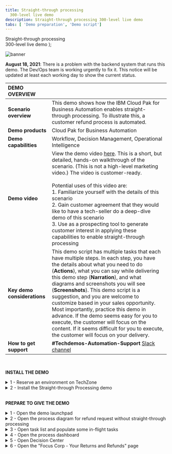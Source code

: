---
title: Straight-through processing
  300-level live demo
description: Straight-through processing 300-level live demo
tabs: [ 'Demo preparation', 'Demo script']
---

  <span>
    Straight-through processing <br/> 300-level live demo
  </span> );

![banner](./images/BA_STP_300_Prep_GitHub_banner_8-3-21_short.jpg)
<span id="place1"></span>

**August 18, 2021**: There is a problem with the backend system that runs this demo. The Dev/Ops team is working urgently to fix it. This notice will be updated at least each working day to show the current status.

| DEMO OVERVIEW | |
| :---         | :--- |
| **Scenario overview** | This demo shows how the IBM Cloud Pak for Business Automation enables straight-through processing. To illustrate this, a customer refund process is automated. |
| **Demo products** | Cloud Pak for Business Automation |
| **Demo capabilities** | Workflow, Decision Management, Operational Intelligence |
| **Demo video** | View the demo video <a href="https://ibm.ent.box.com/s/4yskrkefl1ssjxjmxx3kln87z5on4thx" target="_blank" rel="noreferrer">here</a>. This is a short, but detailed, hands-on walkthrough of the scenario. (This is not a high-level marketing video.) The video is customer-ready. <br/> <br/> Potential uses of this video are: <br/> 1. Familiarize yourself with the details of this scenario <br/> 2. Gain customer agreement that they would like to have a tech-seller do a deep-dive demo of this scenario <br/> 3. Use as a prospecting tool to generate customer interest in applying these capabilities to enable straight-through processing |
| **Key demo considerations** | This demo script has multiple tasks that each have multiple steps. In each step, you have the details about what you need to do (**Actions**), what you can say while delivering this demo step (**Narration**), and what diagrams and screenshots you will see (**Screenshots**). This demo script is a suggestion, and you are welcome to customize based in your sales opportunity. Most importantly, practice this demo in advance. If the demo seems easy for you to execute, the customer will focus on the content. If it seems difficult for you to execute, the customer will focus on your delivery. |
| **How to get support** | **#Techdemos-Automation-Support** <a href="https://ibm.enterprise.slack.com/app_redirect?channel=techdemos-automation-support" target="_blank" rel="noreferrer">Slack channel</a> |

<br/>

**INSTALL THE DEMO**

<details>

<summary>1 - Reserve an environment on TechZone</summary>

<br/>

| **1 - Reserve your OpenShift cluster** |   |
| :---         | :--- |
| **Actions**  | a. To reserve a preinstalled Cloud Pak for Business Automation V21.0.1-IF001 on Red Hat OpenShift, go <a href="https://techzone.ibm.com/my/reservations/create/60a3f89394f6b10017929425" target="_blank" rel="noreferrer">here</a> and complete the form.<br/><br/>Alternatively, you can install the demo into your own cluster. You will need own OpenShift-based cluster with the Cloud Pak for Business Automation installed and configured for access to all the required user interfaces. <br/><br/>**Suggestion**: When selecting your data center location, use one with the lowest storage % available, even if this is further from your location. <br/><br/>b.	Submit and wait for your cluster to be ready.<br/><br/> **Note**: If your reservation submission fails with an error, try a second time. If it fails again, wait 30 minutes and check <a href="https://techzone.ibm.com/my/reservations" target="_blank" rel="noreferrer">reservations</a> to see if the reservation was successful before you try again. For support and errors in Technology Zone, slack #dte-techzone-support or email dte@us.ibm.com. <br/> <br/> Once your environment is ready, continue to the next steps below. |

| **2 - Validate your cluster** |   |
| :---         | :--- |
| **Actions** | While you may see your environment through the console within a few minutes, the operator will typically take 2 to 5 hours to complete the installation of the Cloud Pak for Business automation. <br/><br/>**Cluster readiness expectations**: Demo Pattern Preinstalled Clusters may be accessible via the IBM Cloud console and OpenShift web console in 20 minutes but the operator will still be deploying your CP4BA installation for at least 2 hours and generally not more than 5 hours. <br/><br/>To know when your cluster is ready: (**Note**: For issues with any of the steps below, go to the <a href="https://github.ibm.com/jgoodhue/cp4ba-roks-install/blob/master/Additional-files/troubleshooting-cluster.md" target="_blank" rel="noreferrer">Troubleshooting page</a><br/><br/>a.	First, wait for an email with the subject Your OpenShift Cluster is ready on IBM Cloud in 30-60 minutes. <br/>- If you do not receive an email or to check on status, go to IBM Technology Zone's My Library -> My Reservations page.<br/><br/>b.	Next, use the email with the subject Your OpenShift Cluster is ready on IBM Cloud and click to open the console.<br/>- You may also use the IBM Technology Zone's My Library -> My Reservations page.<br/><br/>c. On the IBM Cloud cluster page, check to be sure the status shows Normal with a green check and an Ingress subdomain exists.<br/><br/>d.	Click the OpenShift web console button in the upper right.<br/><br/>e. The last task within the operator is to generate a config map named icp4adeploy-cp4ba-access-info which you can access in the OCP Console under Workloads -> Config Maps or via the CLI. If this config map exists, then CP4BA should be ready.<br/><br/>**Note**: It is not recommended to change the password of cp4admin. Instead, create a new admin user if this is required.<br/><br/> |

| **3 - Login to Cloud Pak for Business Automation** |   |
| :---         | :--- |
| **Actions** | All the URL and user and password information you need will be present in the icp4adeploy-cp4ba-access-info config map which you can access in the OCP Console under Workloads -> Config Maps or via the CLI. When you navigate to an interface and need to login, use Enterprise LDAP and cp4admin.<br/><br/>**Note**: Be sure to carefully follow the instructions in each section of the config map and open each of the mentioned URLs in your browser to accept the self-signed certificates or you will receive errors.<br/><br/>**Note**: For Automation Document Processing (ADP), in versions before V21.0.2, you MUST perform some steps BEFORE using it to manually import sample data. If you create a project before the import it will not be simple to recover. See the steps under Loading sample data for Automation Document Processing <a href="https://www.ibm.com/docs/en/cloud-paks/cp-biz-automation/21.0.x?topic=deployment-installing-capabilities-by-running-script" target="_blank" rel="noreferrer">here</a> (h) for details.) |

<br/>

**[Go to top](#place1)**

<br/>

</details>

<details>

<summary>2 - Install the Straight-through Processing demo</summary>
<br/>

| **2.1 - Deploy Operational Decision Manager artifacts** |   |
| :---         | :--- |
| **Actions** | a. Download these two files:<br/><a href="https://github.com/ibm-cloud-architecture/dba-refund-request/blob/master/decision/Refund%20Processing%20%5Bmain%5D%202021.07.21_01.zip" target="_blank" rel="noreferrer">Refund processing - main branch</a><br/><a href="https://github.com/ibm-cloud-architecture/dba-refund-request/blob/master/decision/Refund%20Processing%20%5BReduce%20Manual%20Processing%5D%202021.07.21_01.zip" target="_blank" rel="noreferrer">Refund processing - new branch</a><br/><br/>b. Login to Decision Center Business console<br/><br/>- On Library, click the import icon<br/><br/>- Choose and upload Refund Processing [main] YYYY.MM.DD_XX.zip<br/><br/>- Open the main branch, click Deployments and deploy to your Rule Execution Server (adjust the server within the deployment configuration as required)<br/><br/>- Return to the branch list and click the plus sign to create a new branch based on main named Reduce Manual Processing<br/><br/>- Import Refund Processing [Reduce Manual Processing] YYYY.MM.DD_XX.zip to the new branch and choose to replace the existing elements<br/><br/>- Deploy the new branch to Rule Execution Server as a second version |

| **2.2 - Deploy Business Automation Workflow artifacts** |   |
| :---         | :--- |
| **Actions** | a. Download this file: <a href="https://github.com/ibm-cloud-architecture/dba-refund-request/blob/master/workflow/Refund_Request%20-%202021.07.24_04.twx" target="_blank" rel="noreferrer">Refund Request process app</a><br/><br/>b.Login to Workflow Authoring in Business Automation Studio and navigate to Business automations -> Workflows<br/><br/>c. Import Refund_Request - YYYY.MM.DD_XX.twx<br/><br/>d. Open the Refund Request process app / project and navigate to Process App Settings -> Servers<br/><br/>e. Edit the settings for hostname, port, authentication and so forth for your ODM server<br/><br/>f. Open the BAI Generators team and add a user to the team<br/><br/>g. Create a new snapshot of the process application / project<br/><br/>h. Install the new snapshot to your Workflow Server unless you wish to run directly on Workflow Center's / Workflow Authoring's playback server<br/><br/> |

| **2.3 - Set up Business Automation Insights (BAI) data** |   |
| :---         | :--- |
| **Actions** | a. Login to Workplace with the user specified in the above BAI Generators team. <br/><br/>b. Click to start Generate Week 1 BAI Data RR v2 and wait for the spinner to complete in about 20 seconds<br/><br/>c. Do the same for Generate Week 2 BAI Data RR v2<br/><br/> |

| **2.4 - Deploy Business Performance Center artifacts** |   |
| :---         | :--- |
| **Actions** | a. Download <a href="https://github.com/ibm-cloud-architecture/dba-refund-request/blob/master/insights/Refund%20Request%20(RR)%20-%20Week%201%20-%202021.05.10_01.json" target="_blank" rel="noreferrer">RefundRequest Week 1</a> and <a href="https://github.com/ibm-cloud-architecture/dba-refund-request/blob/master/insights/Refund%20Request%20(RR)%20-%20Week%202%20-%202021.05.10_01.json" target="_blank" rel="noreferrer">RefundRequest Week 2</a><br/><br/>b. Login to Business Performance Center <br/><br/>c. Import two dashboards using RefundRequest (RR) – Week 1 - YYYY.MM.DD_XX.json and RefundRequest (RR) – Week 2 - YYYY.MM.DD_XX.json<br/><br/>d. Adjust the monitoring sources to the deployed BAW snapshot for the dashboard and any charts that require it <br/><br/>e. Fix any charts that do not have data with the most likely error requiring is to select decimal (data > TG2 > pTime) –(float) in the Data item field which must sometimes be selected after the monitoring source is changed<br/><br/> |

| **2.5 - Deploy Business Automation Studio artifacts** |   |
| :---         | :--- |
| **Actions** | a. Download the <a href="https://github.com/ibm-cloud-architecture/dba-refund-request/blob/master/decision/Refund%20Processing%20%5Bmain%5D%202021.07.21_01.zip" target="_blank" rel="noreferrer">Refund request App</a><br/><br/>b. Publish the workflow project's snapshot in Business Automation Studio to make the automation services available to applications<br/><br/>c. Import the Refund Request application in Business applications using RefundRequest (RR) – App - YYYY.MM.DD_XX.json <br/><br/>d. Create a new snapshot if needed and export the application as a ZIP<br/><br/> |

| **2.6 - Deploy Business Automation Navigator artifacts** |   |
| :---         | :--- |
| **Actions** | a. Login to Business Automation Navigator's admin desktop <br/><br/>b.Open and connect to the Application Engine Connection, sometimes called APPENGO <br/><br/>c. Import the application ZIP file <br/><br/>d. Edit the details of the application and add appropriate teams to the Permissions table<br/><br/>e. Edit the desktop of your choice and on the Layout tab, add the application<br/><br/>Once your environment is ready, continue to the next steps below |
| **How to get support** | <a href="https://ibm.enterprise.slack.com/app_redirect?channel=techdemos-automation-support" target="_blank" rel="noreferrer">**#Techdemos-Automation-Support Slack channel**</a> |
<br/>

**[Go to top](#place1)**

</details>

<br/>

**PREPARE TO GIVE THE DEMO**

<details>

<summary>1 - Open the demo launchpad</summary>
<br/>

Open the **Navigator** app and click on the **Refund Request** tile.<br/><br/> **Note:** If you need the URL, open the OCP console under **Workloads** -> **Config Maps**. Locate the **icp4adeploy-cp4ba-access-info** config map. Then, go to the **Navigator** section of the config map to find the URL and add **?desktop=appDesktop1** at the end for the correct desktop.<br/><br/>

![2.1](./images/Stu_2.1_300_600.png)
<br/>
The demo launchpad should now appear.<br/><br/>

![Final screen](./images/Stu_2.2_300_600.png)

<br/>

**[Go to top](#place1)**

</details>

<details>

<summary>2 - Open the process diagram for refund request without straight-through processing</summary>
<br/>

Open a browser tab with **Workflow Process Designer**, and open the **Refund Request without Straight-through Processing** process diagram. <br/><br/>Copy the automatically-generated URL and paste to open **Business Automation Studio** in a new tab. <br/><br/>
![3.2](./images/Stu_3.2_300_600.png)<br/>

From the top left-hand menu, select **Design** and then **Business Automations**.<br/><br/>
![3.3](./images/Stu_3.3_300_600.png)<br/>

From the **Business Automations** page, select **Workflow**.<br/><br/>
![3.4](./images/Stu_3.4_300_600.png)<br/>

Within the **Refund Request** tile, select **Open**.<br/><br/>
![3.5](./images/Stu_3.5_300_600.png)<br/>

Inside the **Process App**, select **Processes**, and then select **Refund Request without STP**.<br/><br/>
![3.6](./images/Stu_3.6_300_600.png)<br/>

The **Refund Request without STP** process diagram will open. <br/><br/>**Note**: This will be the tab to display when you start the demo.<br/><br/>
![Final screen](./images/Stu_3.7_300_600.png)

<br/>

**[Go to top](#place1)**

</details>

<details>

<summary>3 - Open task list and populate some in-flight tasks</summary>
<br/>

Open the task list view in a new tab. <br/> <br/> Also, populate some in-flight process instances, so there are some tasks in the inbox. **Note:** The tasks will be automatically deleted after 12 hours to keep things clean for other users.<br/><br/>

Go to the **Refund Request Demo Launcher**, and click on the **Refund Investigator**.<br/><br/>
![4.1](./images/Stu_4.1_300_600.png)<br/>

The task list view will open in a new tab as follows: <br/><br/>
Workplace will open in a new tab.<br/><br/>
![Self-install](./images/Stu_4.2.2_Self_Install_300_600.png)<br/>

Populate some in-flight tasks from **Workplace**: <br/><br/>
From **Workplace**, click on **Start Workflow**. <br/><br/>
Select the **Refund Request** tile (may need to scroll down). Select **Tip**, then select **Launch**. <br/><br/>Repeat **three times** to generate three tasks. <br/><br/>
Click on **Start Workflow** and select the **Quote Exception** tile (may need to scroll down).<br/><br/>
Select **Tip**. Then, select **Launch**. Repeat **two times** to generate two tasks. <br/><br/>
You should now see (at least) five tasks in the task inbox.<br/><br/>
![4.4.1 (Self-install)](./images/Stu_4.4.1_Self_Install_300_600.png) <br/>
![3.4.2 (Self-install)](./images/Stu_4.4.2_Self_Install_300_600.png) <br/>
![3.4.3 (Self-install)](./images/Stu_4.4.3_Self_install_300_600.png) <br/>
![3.4.4 (Self-install)](./images/Stu_4.4.4_Self_install_300_600.png)

<br/>

**[Go to top](#place1)**

</details>

<details>

<summary>4 - Open the process dashboard</summary>
<br/>

Open the **Refund Request dashboard** in a new tab.<br/><br/>

Go to the **Demo Launcher**, and click on the **Business Analyst**.<br/><br/>
![4.1](./images/Stu_5.1_300_600.png)<br/>

From the **BAI Dashboards** page, click on the **Refund Request (RR) Week1** dashboard.<br/><br/>
![4.2](./images/Stu_5.2_300_600.png) <br/>

The **Refund Request (RR) - Week 1** dashboard will open. <br/><br/>
![Final screen](./images/Stu_5.3_300_600.png)
<br/>

**[Go to top](#place1)**

</details>

<details>

<summary>5 - Open Decision Center</summary>

<br/>

Open **Decision Center** in a new tab<br/><br/>
Go to the **Demo Launcher**, and click on the **Rules Manager**<br/><br/>
![6.1](./images/Stu_6.1_300_600.png)<br/>

**Decision Center** will open in a new tab<br/><br/>
![Final screen](./images/Stu_6.2__300_600.png)
<br/>

**[Go to top](#place1)**

</details>

<details>

<summary>6 - Open the "Focus Corp - Your Returns and Refunds" page</summary>
<br/>

Open the **Focus Corp - Your Returns and Refunds** page in a new tab. This is where you will show submitting the refund requests.<br/><br/>
Go to the **Demo Launcher**, and click on the **Customer**.<br/><br/>
![7.1](./images/Stu_7.1_300_600.png)<br/>

Open the **Focus Corp - Your Returns and Refunds** page. <br/><br/>
![Final screen](./images/Stu_7.2_300_600.png)

<br/>

**[Go to top](#place1)**

  </details>
